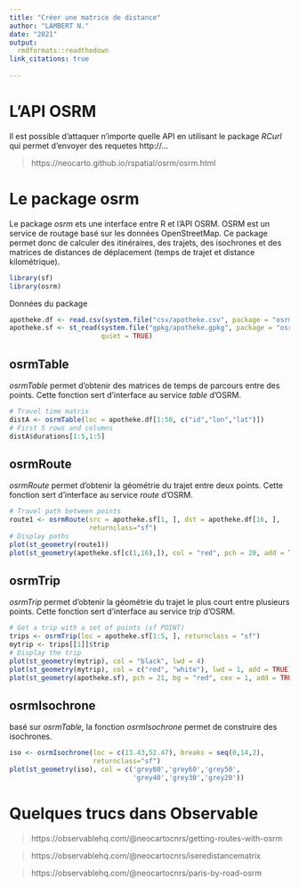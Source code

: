 ```yaml
---
title: "Créer une matrice de distance"
author: "LAMBERT N."
date: "2021"
output:
  rmdformats::readthedown
link_citations: true
  
---
```


# L'API OSRM

Il est possible d'attaquer n'importe quelle API en utilisant le package *RCurl* qui permet d'envoyer des requetes http://... 

> https://neocarto.github.io/rspatial/osrm/osrm.html

# Le package osrm

Le package *osrm* ets une interface entre R et l'API OSRM. OSRM est un service de routage basé sur les données OpenStreetMap. Ce package permet donc de calculer des itinéraires, des trajets, des isochrones et des matrices de distances de déplacement (temps de trajet et distance kilométrique).

```r
library(sf)
library(osrm)
```

Données du package

```r
apotheke.df <- read.csv(system.file("csv/apotheke.csv", package = "osrm"))
apotheke.sf <- st_read(system.file("gpkg/apotheke.gpkg", package = "osrm"), 
                       quiet = TRUE)
```

## osrmTable

*osrmTable* permet d'obtenir des matrices de temps de parcours entre des points. Cette fonction sert d'interface au service *table* d'OSRM.

```r
# Travel time matrix
distA <- osrmTable(loc = apotheke.df[1:50, c("id","lon","lat")])
# First 5 rows and columns
distA$durations[1:5,1:5]
```

## osrmRoute

*osrmRoute* permet d'obtenir la géométrie du trajet entre deux points. Cette fonction sert d'interface au service *route* d'OSRM.

```r
# Travel path between points
route1 <- osrmRoute(src = apotheke.sf[1, ], dst = apotheke.df[16, ], 
                    returnclass="sf")
# Display paths
plot(st_geometry(route1))
plot(st_geometry(apotheke.sf[c(1,16),]), col = "red", pch = 20, add = TRUE)
```

## osrmTrip

*osrmTrip* permet d'obtenir la géométrie du trajet le plus court entre plusieurs points. Cette fonction sert d'interface au service *trip* d'OSRM.

```r
# Get a trip with a set of points (sf POINT)
trips <- osrmTrip(loc = apotheke.sf[1:5, ], returnclass = "sf")
mytrip <- trips[[1]]$trip
# Display the trip
plot(st_geometry(mytrip), col = "black", lwd = 4)
plot(st_geometry(mytrip), col = c("red", "white"), lwd = 1, add = TRUE)
plot(st_geometry(apotheke.sf), pch = 21, bg = "red", cex = 1, add = TRUE)
```

## osrmIsochrone

basé sur *osrmTable*, la fonction *osrmIsochrone* permet de construire des isochrones.

```r
iso <- osrmIsochrone(loc = c(13.43,52.47), breaks = seq(0,14,2),
                     returnclass="sf")
plot(st_geometry(iso), col = c('grey80','grey60','grey50',
                               'grey40','grey30','grey20'))
```

# Quelques trucs dans Observable

> https://observablehq.com/@neocartocnrs/getting-routes-with-osrm

> https://observablehq.com/@neocartocnrs/iseredistancematrix

> https://observablehq.com/@neocartocnrs/paris-by-road-osrm